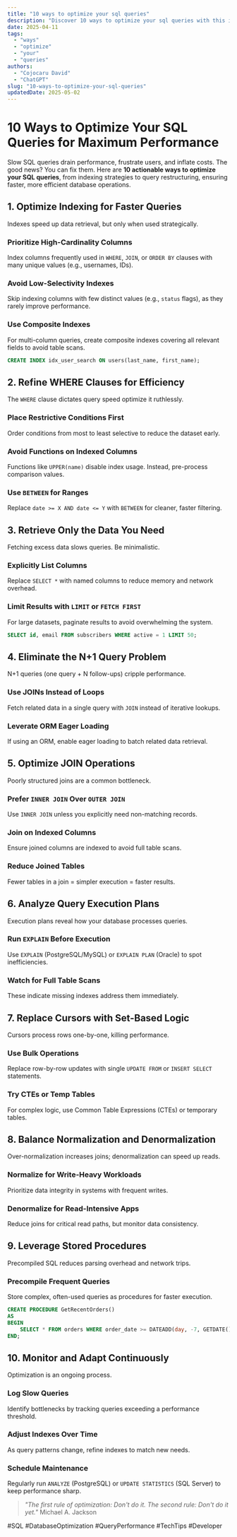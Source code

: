 ```yaml
---
title: "10 ways to optimize your sql queries"
description: "Discover 10 ways to optimize your sql queries with this in-depth guide, providing actionable insights and practical tips to boost your knowledge and results."
date: 2025-04-11
tags:
  - "ways"
  - "optimize"
  - "your"
  - "queries"
authors:
  - "Cojocaru David"
  - "ChatGPT"
slug: "10-ways-to-optimize-your-sql-queries"
updatedDate: 2025-05-02
---
```


# 10 Ways to Optimize Your SQL Queries for Maximum Performance  

Slow SQL queries drain performance, frustrate users, and inflate costs. The good news? You can fix them. Here are **10 actionable ways to optimize your SQL queries**, from indexing strategies to query restructuring, ensuring faster, more efficient database operations.  

## 1. Optimize Indexing for Faster Queries  

Indexes speed up data retrieval, but only when used strategically.  

### Prioritize High-Cardinality Columns  
Index columns frequently used in `WHERE`, `JOIN`, or `ORDER BY` clauses with many unique values (e.g., usernames, IDs).  

### Avoid Low-Selectivity Indexes  
Skip indexing columns with few distinct values (e.g., `status` flags), as they rarely improve performance.  

### Use Composite Indexes  
For multi-column queries, create composite indexes covering all relevant fields to avoid table scans.  

```sql  
CREATE INDEX idx_user_search ON users(last_name, first_name);  
```  

## 2. Refine WHERE Clauses for Efficiency  

The `WHERE` clause dictates query speed optimize it ruthlessly.  

### Place Restrictive Conditions First  
Order conditions from most to least selective to reduce the dataset early.  

### Avoid Functions on Indexed Columns  
Functions like `UPPER(name)` disable index usage. Instead, pre-process comparison values.  

### Use `BETWEEN` for Ranges  
Replace `date >= X AND date <= Y` with `BETWEEN` for cleaner, faster filtering.  

## 3. Retrieve Only the Data You Need  

Fetching excess data slows queries. Be minimalistic.  

### Explicitly List Columns  
Replace `SELECT *` with named columns to reduce memory and network overhead.  

### Limit Results with `LIMIT` or `FETCH FIRST`  
For large datasets, paginate results to avoid overwhelming the system.  

```sql  
SELECT id, email FROM subscribers WHERE active = 1 LIMIT 50;  
```  

## 4. Eliminate the N+1 Query Problem  

N+1 queries (one query + N follow-ups) cripple performance.  

### Use JOINs Instead of Loops  
Fetch related data in a single query with `JOIN` instead of iterative lookups.  

### Leverate ORM Eager Loading  
If using an ORM, enable eager loading to batch related data retrieval.  

## 5. Optimize JOIN Operations  

Poorly structured joins are a common bottleneck.  

### Prefer `INNER JOIN` Over `OUTER JOIN`  
Use `INNER JOIN` unless you explicitly need non-matching records.  

### Join on Indexed Columns  
Ensure joined columns are indexed to avoid full table scans.  

### Reduce Joined Tables  
Fewer tables in a join = simpler execution = faster results.  

## 6. Analyze Query Execution Plans  

Execution plans reveal how your database processes queries.  

### Run `EXPLAIN` Before Execution  
Use `EXPLAIN` (PostgreSQL/MySQL) or `EXPLAIN PLAN` (Oracle) to spot inefficiencies.  

### Watch for Full Table Scans  
These indicate missing indexes address them immediately.  

## 7. Replace Cursors with Set-Based Logic  

Cursors process rows one-by-one, killing performance.  

### Use Bulk Operations  
Replace row-by-row updates with single `UPDATE FROM` or `INSERT SELECT` statements.  

### Try CTEs or Temp Tables  
For complex logic, use Common Table Expressions (CTEs) or temporary tables.  

## 8. Balance Normalization and Denormalization  

Over-normalization increases joins; denormalization can speed up reads.  

### Normalize for Write-Heavy Workloads  
Prioritize data integrity in systems with frequent writes.  

### Denormalize for Read-Intensive Apps  
Reduce joins for critical read paths, but monitor data consistency.  

## 9. Leverage Stored Procedures  

Precompiled SQL reduces parsing overhead and network trips.  

### Precompile Frequent Queries  
Store complex, often-used queries as procedures for faster execution.  

```sql  
CREATE PROCEDURE GetRecentOrders()  
AS  
BEGIN  
    SELECT * FROM orders WHERE order_date >= DATEADD(day, -7, GETDATE());  
END;  
```  

## 10. Monitor and Adapt Continuously  

Optimization is an ongoing process.  

### Log Slow Queries  
Identify bottlenecks by tracking queries exceeding a performance threshold.  

### Adjust Indexes Over Time  
As query patterns change, refine indexes to match new needs.  

### Schedule Maintenance  
Regularly run `ANALYZE` (PostgreSQL) or `UPDATE STATISTICS` (SQL Server) to keep performance sharp.  

> _"The first rule of optimization: Don't do it. The second rule: Don't do it yet."_   Michael A. Jackson  

#SQL #DatabaseOptimization #QueryPerformance #TechTips #Developer